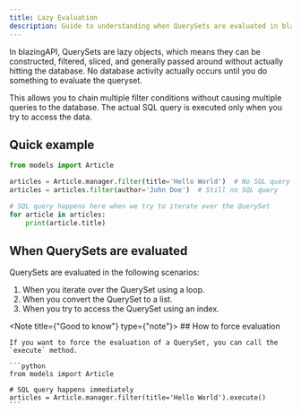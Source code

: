 ```yaml
---
title: Lazy Evaluation
description: Guide to understanding when QuerySets are evaluated in blazingAPI.
---
```


In blazingAPI, QuerySets are lazy objects, which means they can be constructed, filtered, sliced, and generally passed around without actually hitting the database. No database activity actually occurs until you do something to evaluate the queryset.

This allows you to chain multiple filter conditions without causing multiple queries to the database. The actual SQL query is executed only when you try to access the data.

## Quick example

```python
from models import Article

articles = Article.manager.filter(title='Hello World')  # No SQL query at this point
articles = articles.filter(author='John Doe')  # Still no SQL query

# SQL query happens here when we try to iterate over the QuerySet
for article in articles:
    print(article.title)
```

## When QuerySets are evaluated

QuerySets are evaluated in the following scenarios:

1. When you iterate over the QuerySet using a loop.
2. When you convert the QuerySet to a list.
3. When you try to access the QuerySet using an index.


<Note title={"Good to know"} type={"note"}>
    ## How to force evaluation

    If you want to force the evaluation of a QuerySet, you can call the `execute` method.

    ```python
    from models import Article

    # SQL query happens immediately
    articles = Article.manager.filter(title='Hello World').execute()
    ```
</Note>